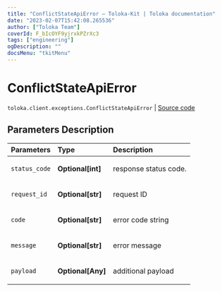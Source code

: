 ```yaml
---
title: "ConflictStateApiError — Toloka-Kit | Toloka documentation"
date: "2023-02-07T15:42:08.265536"
author: ["Toloka Team"]
coverId: F_bIcOYF9yjrxkPZrXc3
tags: ["engineering"]
ogDescription: ""
docsMenu: "tkitMenu"
---
```


# ConflictStateApiError
`toloka.client.exceptions.ConflictStateApiError` | [Source code](https://github.com/Toloka/toloka-kit/blob/v1.1.3/src/client/exceptions.py#L128)

## Parameters Description

| Parameters | Type | Description |
| :----------| :----| :-----------|
`status_code`|**Optional\[int\]**|<p>response status code.</p>
`request_id`|**Optional\[str\]**|<p>request ID</p>
`code`|**Optional\[str\]**|<p>error code string</p>
`message`|**Optional\[str\]**|<p>error message</p>
`payload`|**Optional\[Any\]**|<p>additional payload</p>